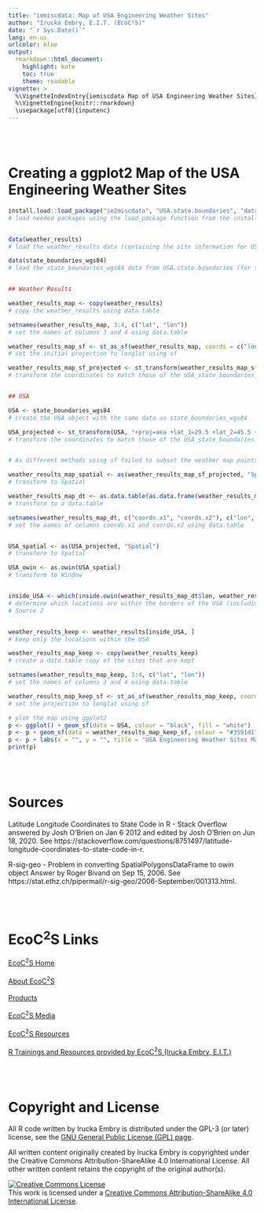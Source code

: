 ```yaml
---
title: "iemiscdata: Map of USA Engineering Weather Sites"
author: "Irucka Embry, E.I.T. (EcoC²S)"
date: "`r Sys.Date()`"
lang: en-us
urlcolor: blue
output:
  rmarkdown::html_document:
    highlight: kate
    toc: true
    theme: readable
vignette: >
  %\VignetteIndexEntry{iemiscdata Map of USA Engineering Weather Sites}
  %\VignetteEngine{knitr::rmarkdown}
  \usepackage[utf8]{inputenc}
---
```


<br />
<br />

# Creating a ggplot2 Map of the USA Engineering Weather Sites

```r
install.load::load_package("ie2miscdata", "USA.state.boundaries", "data.table", "ggplot2", "sf", "spatstat", "maptools")
# load needed packages using the load_package function from the install.load package (it is assumed that you have already installed these packages)


data(weather_results)
# load the weather_results data (containing the site information for USA weather stations)

data(state_boundaries_wgs84)
# load the state_boundaries_wgs84 data from USA.state.boundaries (for the USA map)


## Weather Results

weather_results_map <- copy(weather_results)
# copy the weather_results using data.table

setnames(weather_results_map, 3:4, c("lat", "lon"))
# set the names of columns 3 and 4 using data.table

weather_results_map_sf <- st_as_sf(weather_results_map, coords = c("lon", "lat"), crs = "+proj=longlat +datum=NAD83")
# set the initial projection to longlat using sf

weather_results_map_sf_projected <- st_transform(weather_results_map_sf, "+proj=aea +lat_1=29.5 +lat_2=45.5 +lat_0=23 +lon_0=-96 +x_0=0 +y_0=0 +datum=NAD83 +units=m +no_defs +ellps=GRS80 +towgs84=0,0,0")
# transform the coordinates to match those of the USA_state_boundaries_map data from USA.state.boundaries.data (formerly in USA.state.boundaries)


## USA

USA <- state_boundaries_wgs84
# create the USA object with the same data as state_boundaries_wgs84

USA_projected <- st_transform(USA, "+proj=aea +lat_1=29.5 +lat_2=45.5 +lat_0=23 +lon_0=-96 +x_0=0 +y_0=0 +datum=NAD83 +units=m +no_defs +ellps=GRS80 +towgs84=0,0,0")
# transform the coordinates to match those of the USA_state_boundaries_map data from USA.state.boundaries.data (formerly in USA.state.boundaries)


# As different methods using sf failed to subset the weather map points within the Southeast, the weather results were transformed back to a sp Spatial object so that spatstat could be used to determine this information

weather_results_map_spatial <- as(weather_results_map_sf_projected, "Spatial")
# transform to Spatial

weather_results_map_dt <- as.data.table(as.data.frame(weather_results_map_spatial))
# transform to a data.table

setnames(weather_results_map_dt, c("coords.x1", "coords.x2"), c("lon", "lat"))
# set the names of columns coords.x1 and coords.x2 using data.table


USA_spatial <- as(USA_projected, "Spatial")
# transform to Spatial

USA_owin <- as.owin(USA_spatial)
# transform to Window


inside_USA <- which(inside.owin(weather_results_map_dt$lon, weather_results_map_dt$lat, USA_owin))
# determine which locations are within the borders of the USA (including Alaska, Hawai'i, Puerto Rico, and the U.S. Virgin Islands)
# Source 2


weather_results_keep <- weather_results[inside_USA, ]
# keep only the locations within the USA

weather_results_map_keep <- copy(weather_results_keep)
# create a data.table copy of the sites that are kept

setnames(weather_results_map_keep, 3:4, c("lat", "lon"))
# set the names of columns 3 and 4 using data.table

weather_results_map_keep_sf <- st_as_sf(weather_results_map_keep, coords = c("lon", "lat"), crs = "+proj=longlat +datum=WGS84 +ellps=WGS84")
# set the projection to longlat using sf

# plot the map using ggplot2
p <- ggplot() + geom_sf(data = USA, colour = "black", fill = "white")
p <- p + geom_sf(data = weather_results_map_keep_sf, colour = "#3591d1", size = 0.5)
p <- p + labs(x = "", y = "", title = "USA Engineering Weather Sites Map")
print(p)
```

<br />
<br />

# Sources

Latitude Longitude Coordinates to State Code in R - Stack Overflow answered by Josh O'Brien on Jan 6 2012 and edited by Josh O'Brien on Jun 18, 2020. See https://stackoverflow.com/questions/8751497/latitude-longitude-coordinates-to-state-code-in-r.  

R-sig-geo - Problem in converting SpatialPolygonsDataFrame to owin object Answer by Roger Bivand on Sep 15, 2006. See https://stat.ethz.ch/pipermail/r-sig-geo/2006-September/001313.html.  

<br />
<br />

# EcoC^2^S Links

[EcoC^2^S Home](https://www.ecoccs.com/index.html)  
<br />
[About EcoC^2^S](https://www.ecoccs.com/about_ecoc2s.html)  
<br />
[Products](https://www.questionuniverse.com/products.html)  
<br />
[EcoC^2^S Media](https://www.ecoccs.com/media.html)  
<br />
[EcoC^2^S Resources](https://www.ecoccs.com/resources.html)  
<br />
[R Trainings and Resources provided by EcoC^2^S (Irucka Embry, E.I.T.)](https://www.ecoccs.com/rtraining.html)  

<br />
<br />

# Copyright and License

All R code written by Irucka Embry is distributed under the GPL-3 (or later) license, see the [GNU General Public License (GPL) page](https://www.gnu.org/licenses/gpl-3.0.html).  

All written content originally created by Irucka Embry is copyrighted under the Creative Commons Attribution-ShareAlike 4.0 International License. All other written content retains the copyright of the original author(s).  

<a rel="license" href="https://creativecommons.org/licenses/by-sa/4.0/"><img alt="Creative Commons License" style="border-width:0" src="https://i.creativecommons.org/l/by-sa/4.0/88x31.png" /></a><br />This work is licensed under a <a rel="license" href="https://creativecommons.org/licenses/by-sa/4.0/">Creative Commons Attribution-ShareAlike 4.0 International License</a>.  
